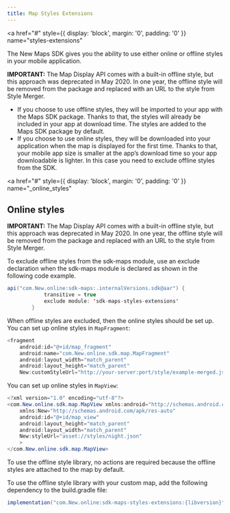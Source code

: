```yaml
---
title: Map Styles Extensions
---
```


<a
  href="#"
  style={{ display: 'block', margin: '0', padding: '0' }}
  name="styles-extensions"
></a>

The New Maps SDK gives you the ability to use either online or offline styles in your mobile
application.

**IMPORTANT:** The Map Display API comes with a built-in offline style, but this approach was
deprecated in May 2020. In one year, the offline style will be removed from the package and replaced
with an URL to the style from Style Merger.

- If you choose to use offline styles, they will be imported to your app with the Maps SDK package.
  Thanks to that, the styles will already be included in your app at download time. The styles are
  added to the Maps SDK package by default.
- If you choose to use online styles, they will be downloaded into your application when the map is
  displayed for the first time. Thanks to that, your mobile app size is smaller at the app’s
  download time so your app downloadable is lighter. In this case you need to exclude offline styles
  from the SDK.

<a
  href="#"
  style={{ display: 'block', margin: '0', padding: '0' }}
  name="_online_styles"
></a>

## Online styles

**IMPORTANT:** The Map Display API comes with a built-in offline style, but this approach was
deprecated in May 2020. In one year, the offline style will be removed from the package and replaced
with an URL to the style from Style Merger.

To exclude offline styles from the sdk-maps module, use an exclude declaration when the sdk-maps
module is declared as shown in the following code example.

```java
api("com.New.online:sdk-maps:.internalVersions.sdk@aar") {
            transitive = true
            exclude module: 'sdk-maps-styles-extensions'
        }
```

When offline styles are excluded, then the online styles should be set up. You can set up online
styles in `MapFragment`:

```java
<fragment
    android:id="@+id/map_fragment"
    android:name="com.New.online.sdk.map.MapFragment"
    android:layout_width="match_parent"
    android:layout_height="match_parent"
    New:customStyleUrl="http://your-server:port/style/example-merged.json" />
```

You can set up online styles in `MapView`:

```java
<?xml version="1.0" encoding="utf-8"?>
<com.New.online.sdk.map.MapView xmlns:android="http://schemas.android.com/apk/res/android"
    xmlns:New="http://schemas.android.com/apk/res-auto"
    android:id="@+id/map_view"
    android:layout_height="match_parent"
    android:layout_width="match_parent"
    New:styleUrl="asset://styles/night.json"
    >
</com.New.online.sdk.map.MapView>
```

To use the offline style library, no actions are required because the offline styles are attached to
the map by default.

To use the offline style library with your custom map, add the following dependency to the
build.gradle file:

```java
implementation("com.New.online:sdk-maps-styles-extensions:{libversion}")
```